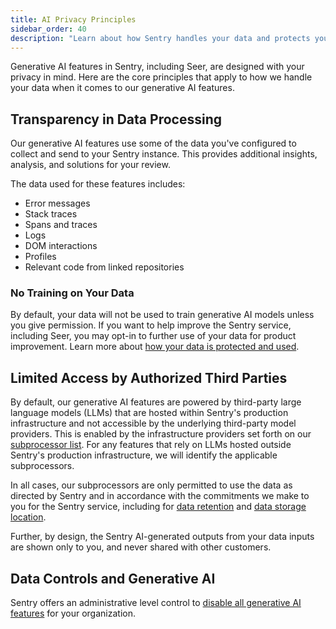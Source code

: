```yaml
---
title: AI Privacy Principles
sidebar_order: 40
description: "Learn about how Sentry handles your data and protects your privacy when it comes to AI."
---
```


Generative AI features in Sentry, including Seer, are designed with your privacy in mind. Here are the core principles that apply to how we handle your data when it comes to our generative AI features.

## Transparency in Data Processing

Our generative AI features use some of the data you've configured to collect and send to your Sentry instance. This provides additional insights, analysis, and solutions for your review. 

The data used for these features includes:

- Error messages
- Stack traces
- Spans and traces
- Logs
- DOM interactions
- Profiles
- Relevant code from linked repositories

### No Training on Your Data

By default, your data will not be used to train generative AI models unless you give permission.
If you want to help improve the Sentry service, including Seer, you may opt-in to further use of your data for product improvement.  Learn more about [how your data is protected and used](/security-legal-pii/security/service-data-usage/#use-of-identifying-data-for-generative-ai-features).

## Limited Access by Authorized Third Parties

By default, our generative AI features are powered by third-party large language models (LLMs) that are hosted within Sentry's production infrastructure and not accessible by the underlying third-party model providers. This is enabled by the infrastructure providers set forth on our [subprocessor list](https://sentry.io/legal/subprocessors/). For any features that rely on LLMs hosted outside Sentry's production infrastructure, we will identify the applicable subprocessors.  

In all cases, our subprocessors are only permitted to use the data as directed by Sentry and in accordance with the commitments  we make to you for the Sentry service, including for [data retention](https://sentry.io/security/#data-retention) and [data storage location](/organization/data-storage-location/).

Further, by design, the Sentry AI-generated outputs from your data inputs are shown only to you, and never shared with other customers.

## Data Controls and Generative AI

Sentry offers an administrative level control to [disable all generative AI features](/product/ai-in-sentry/#disabling-generative-ai-features) for your organization.